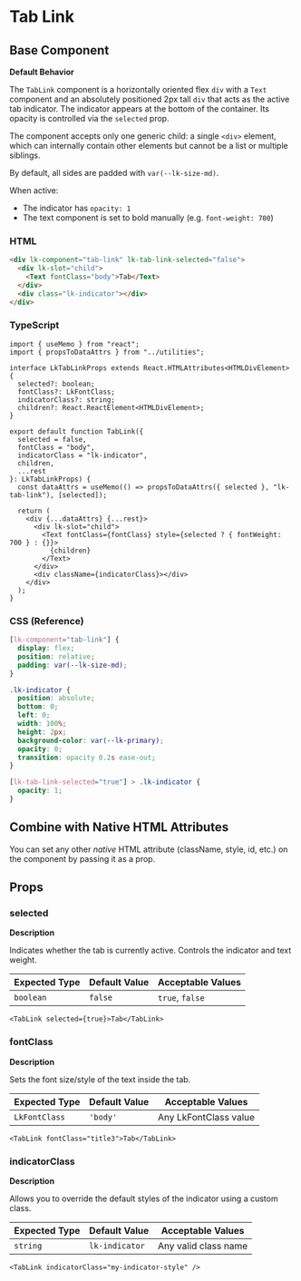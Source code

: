 # Tab Link

## Base Component

**Default Behavior**

The `TabLink` component is a horizontally oriented flex `div` with a `Text` component and an absolutely positioned 2px tall `div` that acts as the active tab indicator. The indicator appears at the bottom of the container. Its opacity is controlled via the `selected` prop.

The component accepts only one generic child: a single `<div>` element, which can internally contain other elements but cannot be a list or multiple siblings.

By default, all sides are padded with `var(--lk-size-md)`.

When active:

- The indicator has `opacity: 1`
- The text component is set to bold manually (e.g. `font-weight: 700`)

### HTML

```html
<div lk-component="tab-link" lk-tab-link-selected="false">
  <div lk-slot="child">
    <Text fontClass="body">Tab</Text>
  </div>
  <div class="lk-indicator"></div>
</div>
```

### TypeScript

```tsx
import { useMemo } from "react";
import { propsToDataAttrs } from "../utilities";

interface LkTabLinkProps extends React.HTMLAttributes<HTMLDivElement> {
  selected?: boolean;
  fontClass?: LkFontClass;
  indicatorClass?: string;
  children?: React.ReactElement<HTMLDivElement>;
}

export default function TabLink({
  selected = false,
  fontClass = "body",
  indicatorClass = "lk-indicator",
  children,
  ...rest
}: LkTabLinkProps) {
  const dataAttrs = useMemo(() => propsToDataAttrs({ selected }, "lk-tab-link"), [selected]);

  return (
    <div {...dataAttrs} {...rest}>
      <div lk-slot="child">
        <Text fontClass={fontClass} style={selected ? { fontWeight: 700 } : {}}>
          {children}
        </Text>
      </div>
      <div className={indicatorClass}></div>
    </div>
  );
}
```

### CSS (Reference)

```css
[lk-component="tab-link"] {
  display: flex;
  position: relative;
  padding: var(--lk-size-md);
}

.lk-indicator {
  position: absolute;
  bottom: 0;
  left: 0;
  width: 100%;
  height: 2px;
  background-color: var(--lk-primary);
  opacity: 0;
  transition: opacity 0.2s ease-out;
}

[lk-tab-link-selected="true"] > .lk-indicator {
  opacity: 1;
}
```

## Combine with Native HTML Attributes

You can set any other _native_ HTML attribute (className, style, id, etc.) on the component by passing it as a prop.

## Props

### **selected**

**Description**

Indicates whether the tab is currently active. Controls the indicator and text weight.

| **Expected Type** | **Default Value** | **Acceptable Values** |
| ----------------- | ----------------- | --------------------- |
| `boolean`         | `false`           | `true`, `false`       |

```tsx
<TabLink selected={true}>Tab</TabLink>
```

### **fontClass**

**Description**

Sets the font size/style of the text inside the tab.

| **Expected Type** | **Default Value** | **Acceptable Values** |
| ----------------- | ----------------- | --------------------- |
| `LkFontClass`     | `'body'`          | Any LkFontClass value |

```tsx
<TabLink fontClass="title3">Tab</TabLink>
```

### **indicatorClass**

**Description**

Allows you to override the default styles of the indicator using a custom class.

| **Expected Type** | **Default Value** | **Acceptable Values** |
| ----------------- | ----------------- | --------------------- |
| `string`          | `lk-indicator`    | Any valid class name  |

```tsx
<TabLink indicatorClass="my-indicator-style" />
```
